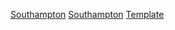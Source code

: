 {{football squad
|name        = 修咸頓球員名單
|teamname    = 南安普顿足球俱乐部
|title       = -{zh-hans:南安普顿;zh-hk:修咸頓;zh-tw:南安普頓;}-
|bgcolor     = #FF2400
|textcolor   = white
|bordercolor= black
|list=<div>
{{football squad2 player|no=1|name=[[阿列克斯·麦卡锡|-{zh-hans:麦卡锡; zh-hk:麥卡尼;zh-tw:麥卡錫}-]]}}
{{football squad2 player|no=2|name=[[卡爾·獲加-比達斯|-{zh-hans:沃克-彼德斯;zh-hk:獲加-比達斯;zh-tw:沃克-彼德斯;}-]]}}
{{football squad2 player|no=4|name=[[利安科·沃伊诺维奇|-{zh-hans:沃伊诺维奇;zh-hk:伊雲基斯達;}-]]}}
{{football squad2 player|no=5|name=[[傑克·斯蒂芬斯|-{zh-hans:斯蒂芬斯;zh-hk:史堤芬斯;}-]]}}
{{football squad2 player|no=6|name=[[奥雷奥·罗梅乌|-{zh-hans:罗梅乌; zh-hk:羅美奧;}-]]}}
{{football squad2 player|no=7|name=[[谢恩·朗|-{zh-hans:朗; zh-hk:朗治}-]]}}
{{football squad2 player|no=8|name=[[詹姆斯·沃德-普劳斯|-{zh-hans:沃德-普劳斯; zh-hk:華特包斯;zh-tw:沃德-普勞斯;}-]]}}
{{football squad2 player|no=9|name=[[亞當·阿姆斯特朗|-{zh-hans:亞當·阿姆斯特朗;zh-hk:亞當·岩士唐}-]]}}
{{football squad2 player|no=10|name=[[查·阿當斯|阿當斯]]}}
{{football squad2 player|no=11|name=[[內森·雷德蒙德|-{zh-hans:雷德蒙德;zh-hk:列蒙特;}-]]}}
{{football squad2 player|no=15|name={{le|罗曼·佩罗|Romain Perraud|-{zh-hans:佩罗;zh-hk:佩拉特;zh-tw:佩羅;}-}}}}
{{football squad2 player|no=16|name={{link-en|蒂埃里·斯莫|Thierry Small|-{zh-hans:蒂埃里·斯莫;zh-hk:亨利·史摩}-}}}}
{{football squad2 player|no=17|name=[[斯圖爾特·阿姆斯特朗|-{zh-hans:阿姆斯特朗;zh-hk:岩士唐;zh-tw:阿姆斯壯;}-]]}}
{{football squad2 player|no=18|name={{link-en|阿曼多·布羅亞|Armando Broja|-{zh-hans:布罗加;zh-hk:布羅亞}-}}}}
{{football squad2 player|no=19|name={{le|穆薩·傑內頗|Moussa Djenepo|-{zh-hans:杰内波;zh-hk:迪贊尼普;zh-tw:傑內頗;}-}}}}
{{football squad2 player|no=20|name={{link-en|韋·史摩邦尼|Will Smallbone|-{zh-hans:斯莫尔伯恩;zh-hk:史摩邦尼;}-}}}}
{{football squad2 player|no=21|name={{link-en|蒂诺·利夫拉门托|Tino Livramento|-{zh-hans:利夫拉门托;zh-hk:利夫拿文度}-}}}}
{{football squad2 player|no=22|name={{le|穆罕默德·薩利蘇|Mohammed Salisu|-{zh-hans:萨利苏;zh-hk:沙利素;zh-tw:薩利蘇;}-}}}}
{{football squad2 player|no=23|name={{le|內森·泰拉|Nathan Tella|-{zh-hans:泰拉;zh-hk:迪拿;zh-tw:泰拉;}-}}}}
{{football squad2 player|no=24|name=[[穆罕默德·埃爾尤努西|-{zh-hans:埃尔尤努西;zh-hk:艾爾尤諾斯;}-]]}}
{{football squad2 player|no=27|name={{le|伊巴謙馬·迪亞路|Ibrahima Diallo (footballer, born 1999)|-{zh-hans:迪亚洛;zh-hk:迪亞路;}-}}}}
<!--{{football squad2 player|no=29|name={{le|積基·禾堅斯|Jake Vokins|禾堅斯}}}}-->
{{football squad2 player|no=32|name=[[西奥·沃尔科特|-{zh-hans:沃尔科特;zh-hk:禾確特;zh-tw:沃爾科特;}-]]}}
{{football squad2 player|no=35|name=[[揚·貝德納雷克|-{zh-hans:贝德纳雷克;zh-hk:碧拿歷;}-]]}}
{{football squad2 player|no=41|name={{link-en|哈利·路易斯|Harry Lewis (footballer, born 1997)|-{zh-hans:列易斯;zh-hk:路易斯}-}}}}
{{football squad2 player|no=43|name={{link-en|恩·華利尼|Yan Valery|-{zh-hans:瓦莱里;zh-hk:華利尼;}-}}}}
{{football squad2 player|no=44|name=[[弗拉澤·福斯特|-{zh-hans:福斯特;zh-hk:科士打;}-]]}}
{{football squad2 player|no=45|name=[[山姆·麥昆|-{zh-hans:麦奎因;zh-hk:麥昆;}-]]}}
{{football squad2 player|no=-|name=[[加文·巴祖努|巴祖努]]}}
{{football squad2 player|no=-|name={{le|馬特烏什·里斯|Mateusz Lis|里斯}}}}
{{football squad2 player|no=-|name=[[阿美·貝拿·高卓普|貝拿·高卓普]]}}
{{football squad manager|name=[[拉尔夫·哈森许特尔|-{zh-hans:哈森许特尔; zh-hk:希辛侯度; zh-tw:哈森許特爾;}-]]}}
</div>}}<noinclude>
[[Category:英格兰足球俱乐部名单模板|Southampton]]
[[Category:英超球會名單模板|Southampton]]
[[Category:南安普顿足球俱乐部|Template]]
</noinclude>